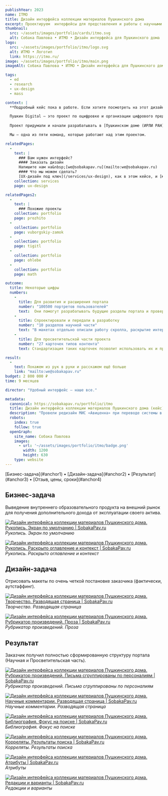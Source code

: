 ```yaml
---
publishYear: 2023
name: ITMO
title: Дизайн интерфейса коллекции материалов Пушкинского дома
excerpt: Проектируем  интерфейсы для представления и работы с научными и просветительскими материалами o Пушкине.
thumbnail:
  src: ~/assets/images/portfolio/cards/itmo.svg
  alt: Собака Павлова • ИТМО • Дизайн интерфейса для Пушкинского дома
logo:
  src: ~/assets/images/portfolio/itmo/logo.svg
  alt: ИТМО • Логотип
  link: https://itmo.ru/
image: ~/assets/images/portfolio/itmo/main.png
imageAlt: Собака Павлова • ИТМО • Дизайн интерфейса для Пушкинского дома

tags:
  - ed
  - research
  - ux-design
  - mass

context: |
  **Подробный кейс пока в работе. Если хотите посмотреть на этот дизайн в деталях, пишите нам на [we@sobakapav.ru](mailto:we@sobakapav.ru)**

  Пушкин Digital — это проект по оцифровке и организации цифрового представления произведений Александра Пушкина. 
  
  Проект придумали и начали разрабатывать в [Пушкинском доме (ИРЛИ РАН)](http://pushkinskijdom.ru/), а сейчас он создается вместе с [институтом информатизации РАН]() и [университетом ИТМО](https://itmo.ru/).

  Мы — одна из пяти команд, которые работают над этим проектом.

relatedPages:
  -
    text: |
      ### Вам нужен интерфейс?
      #### Заказать дизайн
      Напишите нам на&nbsp;[we@sobakapav.ru](mailto:we@sobakapav.ru) 
      #### Что мы можем сделать?
      [UX-дизайн под ключ](/services/ux-design), как в этом кейсе, и [многое другое](/services). 
    collection: services
    page: ux-design

relatedPages2:
  -
    text: |
      ### Похожие проекты
    collection: portfolio
    page: prozhito
  - 
    collection: portfolio
    page: vuborgskiy-zamok
  - 
    collection: portfolio
    page: tigitl
  - 
    collection: portfolio
    page: ohlebe
  - 
    collection: portfolio
    page: math

outcome:
  title: Некоторые цифры
  numbers:
    -
      title: Для развития и расширения портала
      number: "100500 портретов пользователей"
      text:  Они помогут разрабатывать будущие разделы портала и проверять, насколько те нужны пользователям. 
    -
      title: Cпроектировали и передали в разработку
      number: "10 разделов научной части"
      text: "В макетах отдельно описали работу скролла, раскрытие интерактивных элементов на страницах и т.п."
    -
      title: Для просветительской части проекта
      number: "27 карточек типов контента"
      text: Стандартизация таких карточек позволит использовать их и при разработке просветительской части портала. 

result:
  -
    text: Покажем из рук в руки и расскажем ещё больше
    link: "mailto:we@sobakapav.ru"
budget: 2 800 000 ₽
time: 9 месяцев

director: "Удобный интерфейс — наше все."

metadata:
  canonical: https://sobakapav.ru/portfolio/itmo
  title: Дизайн интерфейса коллекции материалов Пушкинского дома (кейс)
  description: "Провели редизайн МИС «Авиценна» при переводе системы в веб. Добавили новую функциональность в существующее решение."
  robots:
    index: true
    follow: true
  openGraph:
    site_name: Собака Павлова
    images:
      - url: '~/assets/images/portfolio/itmo/badge.png'
        width: 1200
        height: 630
    type: website
---
```


<TOC>
[Бизнес-задача](#anchor1) • [Дизайн-задача](#anchor2) • [Результат](#anchor3) • [Отзыв, цены, сроки](#anchor4)
</TOC>

## <a name="anchor1" />Бизнес-задача

Выведение внутреннего образовательного продукта на внешний рынок для получения дополнительного дохода от эксплуатации своего актива.

<a href="/images/portfolio/itmo/1.png" target="_blank">![Дизайн интерфейса коллекции материалов Пушкинского дома. Рукопись. Экран по умолчанию | SobakaPav.ru](~/assets/images/portfolio/itmo/1.png)</a>
_Рукопись. Экран по умолчанию_

<a href="/images/portfolio/itmo/2.png" target="_blank">![Дизайн интерфейса коллекции материалов Пушкинского дома. Рукопись. Раскрыто оглавление и контекст | SobakaPav.ru](~/assets/images/portfolio/itmo/2.png)</a>
_Рукопись. Раскрыто оглавление и контекст_

## <a name="anchor2" />Дизайн-задача

Отрисовать макеты по очень четкой постановке заказчика (фактически, аутстаффинг).

<a href="/images/portfolio/itmo/3.png" target="_blank">![Дизайн интерфейса коллекции материалов Пушкинского дома. Творчество. Разводящая страница | SobakaPav.ru](~/assets/images/portfolio/itmo/3.png)</a>
_Творчество. Разводящая страница_

<a href="/images/portfolio/itmo/4.png" target="_blank">![Дизайн интерфейса коллекции материалов Пушкинского дома. Рубрикатор произведений. Проза | SobakaPav.ru](~/assets/images/portfolio/itmo/4.png)</a>
_Рубрикатор произведений. Проза_

## <a name="anchor3" />Результат

Заказчик получил полностью сформированную структуру портала (Научная и Просветительская часть).

<a href="/images/portfolio/itmo/5.png" target="_blank">![Дизайн интерфейса коллекции материалов Пушкинского дома. Рубрикатор произведений. Письма сгруппированы по персоналиям | SobakaPav.ru](~/assets/images/portfolio/itmo/5.png)</a>
_Рубрикатор произведений. Письма сгруппированы по персоналиям_

<a href="/images/portfolio/itmo/6.png" target="_blank">![Дизайн интерфейса коллекции материалов Пушкинского дома. Научные комментарии. Разводящая страница | SobakaPav.ru](~/assets/images/portfolio/itmo/6.png)</a>
_Научные комментарии. Разводящая страница_

<a href="/images/portfolio/itmo/7.png" target="_blank">![Дизайн интерфейса коллекции материалов Пушкинского дома. Библиография. Фокус на поиске | SobakaPav.ru](~/assets/images/portfolio/itmo/7.png)</a>
_Библиография. Фокус на поиске_

<a href="/images/portfolio/itmo/8.png" target="_blank">![Дизайн интерфейса коллекции материалов Пушкинского дома. Корреляты. Результаты поиска | SobakaPav.ru](~/assets/images/portfolio/itmo/8.png)</a>
_Корреляты. Результаты поиска_

<a href="/images/portfolio/itmo/9.png" target="_blank">![Дизайн интерфейса коллекции материалов Пушкинского дома. Атрибуты | SobakaPav.ru](~/assets/images/portfolio/itmo/9.png)</a>
_Атрибуты_

<a href="/images/portfolio/itmo/10.png" target="_blank">![Дизайн интерфейса коллекции материалов Пушкинского дома. Редакции и варианты | SobakaPav.ru](~/assets/images/portfolio/itmo/10.png)</a>
_Редакции и варианты_

## <a name="anchor4" />
